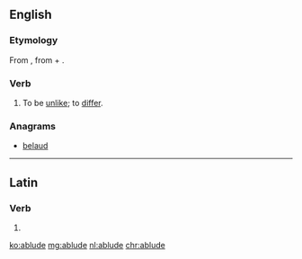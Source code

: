 ==English==

===Etymology===
From {{etyl|la|en}} {{m|la|ablūdō||differ from}}, from {{term|ab||from|lang=la}} + {{m|la|lūdō||play; trick}}.

===Verb===
{{en-verb|ablud}}

# {{context|obsolete|lang=en}} To be [[unlike]]; to [[differ]].
#: {{rfquotek|Bishop Hall}}

===Anagrams===
* [[belaud#English|belaud]]

----

==Latin==

===Verb===
{{la-verb-form|ablūde}}

# {{conjugation of|ablūdō||2|s|pres|act|imp|lang=la}}

[[ko:ablude]]
[[mg:ablude]]
[[nl:ablude]]
[[chr:ablude]]
